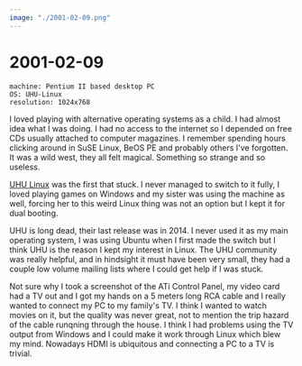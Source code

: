 ```yaml
---
image: "./2001-02-09.png"
---
```



# 2001-02-09

```
machine: Pentium II based desktop PC
OS: UHU-Linux
resolution: 1024x768
```

I loved playing with alternative operating systems as a child. I had almost
idea what I was doing. I had no access to the internet so I depended on free
CDs usually attached to computer magazines. I remember spending hours clicking
around in SuSE Linux, BeOS PE and probably others I've forgotten. It was a wild
west, they all felt magical. Something so strange and so useless.

[UHU Linux](https://distrowatch.com/table.php?distribution=uhu) was the first
that stuck. I never managed to switch to it fully, I loved playing games on
Windows and my sister was using the machine as well, forcing her to this weird
Linux thing was not an option but I kept it for dual booting.

UHU is long dead, their last release was in 2014. I never used it as my main
operating system, I was using Ubuntu when I first made the switch but I think
UHU is the reason I kept my interest in Linux. The UHU community was really
helpful, and in hindsight it must have been very small, they had a couple low
volume mailing lists where I could get help if I was stuck.

Not sure why I took a screenshot of the ATi Control Panel, my video card had a
TV out and I got my hands on a 5 meters long RCA cable and I really wanted to
connect my PC to my family's TV. I think I wanted to watch movies on it, but
the quality was never great, not to mention the trip hazard of the cable
runqning through the house. I think I had problems using the TV output from
Windows and I could make it work through Linux which blew my mind. Nowadays
HDMI is ubiquitous and connecting a PC to a TV is trivial.
